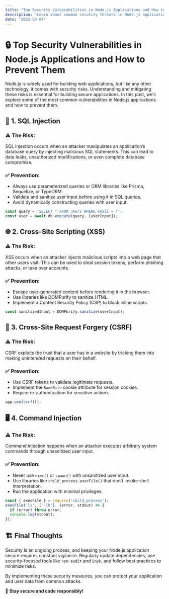```yaml
---
title: "Top Security Vulnerabilities in Node.js Applications and How to Prevent Them"
description: "Learn about common security threats in Node.js applications, such as SQL Injection, XSS, and CSRF, and how to protect your app."
date: "2025-03-04"
---
```


# 🔒 Top Security Vulnerabilities in Node.js Applications and How to Prevent Them

Node.js is widely used for building web applications, but like any other technology, it comes with security risks. Understanding and mitigating these risks is essential for building secure applications. In this post, we’ll explore some of the most common vulnerabilities in Node.js applications and how to prevent them.

## 🛑 1. SQL Injection

### ⚠️ The Risk:
SQL Injection occurs when an attacker manipulates an application’s database query by injecting malicious SQL statements. This can lead to data leaks, unauthorized modifications, or even complete database compromise.

### ✅ Prevention:
- Always use parameterized queries or ORM libraries like Prisma, Sequelize, or TypeORM.
- Validate and sanitize user input before using it in SQL queries.
- Avoid dynamically constructing queries with user input.

```javascript
const query = 'SELECT * FROM users WHERE email = ?';
const user = await db.execute(query, [userInput]);
```

## 🌐 2. Cross-Site Scripting (XSS)

### ⚠️ The Risk:
XSS occurs when an attacker injects malicious scripts into a web page that other users visit. This can be used to steal session tokens, perform phishing attacks, or take over accounts.

### ✅ Prevention:
- Escape user-generated content before rendering it in the browser.
- Use libraries like DOMPurify to sanitize HTML.
- Implement a Content Security Policy (CSP) to block inline scripts.

```javascript
const sanitizedInput = DOMPurify.sanitize(userInput);
```

## 🔄 3. Cross-Site Request Forgery (CSRF)

### ⚠️ The Risk:
CSRF exploits the trust that a user has in a website by tricking them into making unintended requests on their behalf.

### ✅ Prevention:
- Use CSRF tokens to validate legitimate requests.
- Implement the `SameSite` cookie attribute for session cookies.
- Require re-authentication for sensitive actions.

```javascript
app.use(csrf());
```

## 🖥 4. Command Injection

### ⚠️ The Risk:
Command injection happens when an attacker executes arbitrary system commands through unsanitized user input.

### ✅ Prevention:
- Never use `exec()` or `spawn()` with unsanitized user input.
- Use libraries like `child_process.execFile()` that don’t invoke shell interpretation.
- Run the application with minimal privileges.

```javascript
const { execFile } = require('child_process');
execFile('ls', ['-lh'], (error, stdout) => {
  if (error) throw error;
  console.log(stdout);
});
```

## 🏗️ Final Thoughts

Security is an ongoing process, and keeping your Node.js application secure requires constant vigilance. Regularly update dependencies, use security-focused tools like `npm audit` and `Snyk`, and follow best practices to minimize risks.

By implementing these security measures, you can protect your application and user data from common attacks.

🔐 **Stay secure and code responsibly!**
